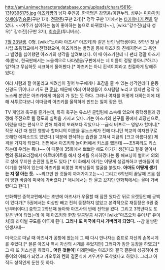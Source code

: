 http://ami.animecharactersdatabase.com/uploads/chars/5616-1319396175.jpg
[[아즈키쨩]]의 남자 주인공. 한국명은 강영웅/이한누리. 성우는 [[미야자키 잇세이]]/[[김승준]](구판 1기), [[전광주]](구판 2기)[* 정작 구판 1기에서는 [[타카야나기 켄]]을 맡았다. ~~여주가 싫어하는 놈이 좋아하는 놈으로 바뀌었다~~], [wiki:"강수진(남자 성우)" 강수진](구판 3기), [[최승훈]](투니버스).

[[7월 23일]]생. O형. [wiki:"노야마 아즈사" 아즈키]와 같은 반인 남학생이다. 5학년 첫 날 사립 초등학교에서 전학왔으며, 아즈키라는 별명을 통해 아즈키와 친해지면서 그 동안 그 별명을 싫어했던 아즈키의 생각을 날려보냈다. 이 때 아즈키한테 니 팬티 정말 아즈키색(팥색, 한국판에서는 노을색으로 나타냈음/구판에서는 네 이름이 정말 쫑아니?하고.)임?하고 무심하듯 시크하게 물어봤다.[* 아즈키는 아니 흰색이야라고 친절하게 답해주었다] 

여러 사람과 잘 어울리고 배려심이 깊어 누구에게나 호감을 줄 수 있는 성격인데다 운동신경도 뛰어나고 키도 큰 [[훈남]]. 때문에 여러 여학생들이 호시탐탐 노리고 있지만 정작 유노스케 본인은 아즈키에게 마음이 가 있는 듯 하다. 그러나 여자를 어떻게 대하는지에 대해 서투르다보니 이따금씩 아즈키를 울적하게 만드는 일이 잦은 편.

TV 게임과 축구를 즐기는데, 특히 축구는 유소년 클럽팀에 소속해 있으며 중학생들과 경쟁해 주전으로 뛸 정도의 실력을 가지고 있다. 키는 아즈키의 친구들 중에서 최장신으로, 어렸을 때는 편식으로 인해 체격이 또래보다 작았으나 --급식 버프로-- 영양사 할머니[* 작문 시간 때 썼던 영양사 할머니의 이름을 유노스케가 전에 다니던 학교의 여자친구로 오해한 에피소드도 있었다.] 덕분에 편식하는 습관을 고쳐서 지금의 [크고 아름다운] 체격을 가지게 되었다. 전편에서 아즈키와 놀이터에서 키스를 했든데 ~~초5짜리도 키스하는데 우리는 뭐냐~~ 이 때문에 35화에서 뽀뽀만 해도 아기가 생긴다고 잘못 알아서 켄의 중화요리점에서 아르바이트를 해서 생계를 유지하겠다는 둥 해프닝이 벌어서 의외로 성에 무지한 순진한 일면도 있다 [* 이 화에서 아기는 어떻게 생길까하고 반애들이 이야기를 한적이 있는데 아즈키를 비롯한 여학생들이 얼굴을 붉었다. '''아마도 어떻게 생기는 지 잘 아는 듯.''' ~~쬐끄만 한 것들이 까져가지고는~~] 그리고 6학년이 끝날때 즈음 집이 망한 바람에 미국에 가버렸다.[* 애니에서는 안 울고 갔지만 만화책에서는 울며 가버렸다고 한다.]
 
만화책판 중학교편에서는 초반에 아즈사가 우울할 때 잠깐 왔다간 뒤로 오랫동안에 공백이 있다가[* 5권에서는 회상만 빼고 전혀 등장하지 않았고 본격적으로 재등장은 6권 중반부터이다.] 중학교 2학년때 돌아와 아즈사의 반에 전학을 왔다. 그리고 3학년때도 또 같은 반이 되었는데 이 때 아즈키와 한창 알콩달콩 사귀던 [wiki:"마츠오카 유이치" 유이치]와 라이벌 구도를 이루게 된다. '''그러나 또 미국에 다시 가버리게 되었다.''' --참 불쌍한 인생사네--

미국으로 떠날 때 아즈사가 공항에 왔는데 그 때 다시 만나자는 증표로 자신의 손목시계를 주었다.[* 믈론 아즈사 역시 자신의 시계를 주었지만] 그러다가 잠깐 등장을 하였고[* 그 때 또 키스신을 하였다.. '''어린 것들이'''] 미래편에는 아즈키와 결국 결혼에 성공하여 쌍둥이의 아빠가 되었고 카오루와 켄의 결혼식에 겨우겨우 도착했다고 하였다. 그리고 아직도 성적인게 둔한 듯 하다.
